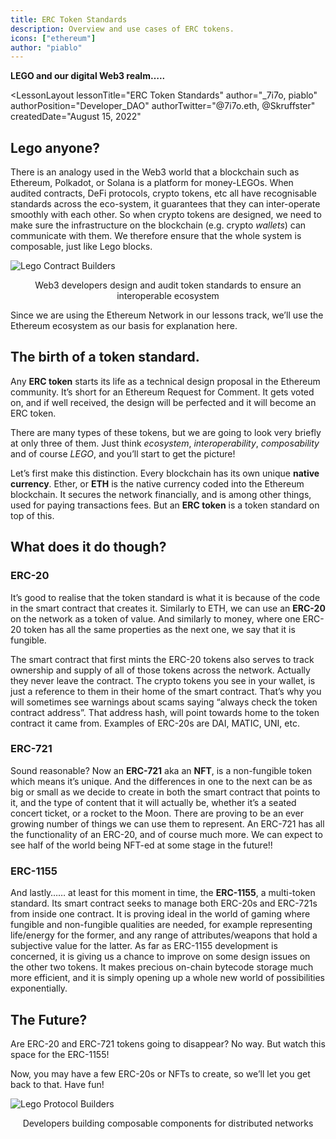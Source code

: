 ```yaml
---
title: ERC Token Standards
description: Overview and use cases of ERC tokens.
icons: ["ethereum"]
author: "piablo"
---
```


**LEGO and our digital Web3 realm…..**


<LessonLayout
   lessonTitle="ERC Token Standards" 
   author="_7i7o, piablo"
   authorPosition="Developer_DAO"
   authorTwitter="@7i7o.eth, @Skruffster"
   createdDate="August 15, 2022"
>

## Lego anyone?

There is an analogy used in the Web3 world that a blockchain such as Ethereum,
Polkadot, or Solana is a platform for money-LEGOs. When audited contracts, DeFi
protocols, crypto tokens, etc all have recognisable standards across the
eco-system, it guarantees that they can inter-operate smoothly with each other.
So when crypto tokens are designed, we need to make sure the infrastructure on
the blockchain (e.g. crypto _wallets_) can communicate with them. We therefore
ensure that the whole system is composable, just like Lego blocks.

![Lego Contract Builders](/assets/lessons/token-standards/LegoPair2.png)

<center>
  Web3 developers design and audit token standards to ensure an interoperable ecosystem
</center>

Since we are using the Ethereum Network in our lessons track, we’ll use the
Ethereum ecosystem as our basis for explanation here.

## The birth of a token standard.

Any **ERC token** starts its life as a technical design proposal in the Ethereum
community. It’s short for an Ethereum Request for Comment. It gets voted on, and
if well received, the design will be perfected and it will become an ERC token.

There are many types of these tokens, but we are going to look very briefly at
only three of them. Just think _ecosystem_, _interoperability_, _composability_
and of course _LEGO_, and you’ll start to get the picture!

Let’s first make this distinction. Every blockchain has its own unique **native
currency**. Ether, or **ETH** is the native currency coded into the Ethereum
blockchain. It secures the network financially, and is among other things, used
for paying transactions fees. But an **ERC token** is a token standard on top of
this.

## What does it do though?

### ERC-20

It’s good to realise that the token standard is what it is because of the code
in the smart contract that creates it. Similarly to ETH, we can use an **ERC-20**
on the network as a token of value. And similarly to money, where one ERC-20 token has all
the same properties as the next one, we say that it is fungible.

The smart
contract that first mints the ERC-20 tokens also serves to track ownership and
supply of all of those tokens across the network. Actually they never leave the
contract. The crypto tokens you see in your wallet, is just a reference to them
in their home of the smart contract. That’s why you will sometimes see warnings
about scams saying “always check the token contract address”. That address hash,
will point towards home to the token contract it came from. Examples of ERC-20s
are DAI, MATIC, UNI, etc.

### ERC-721

Sound reasonable? Now an **ERC-721** aka an **NFT**, is a non-fungible token
which means it’s unique. And the differences in one to the next can be as big or
small as we decide to create in both the smart contract that points to it, and
the type of content that it will actually be, whether it’s a seated concert
ticket, or a rocket to the Moon. There are proving to be an ever growing number
of things we can use them to represent. An ERC-721 has all the functionality of
an ERC-20, and of course much more. We can expect to see half of the world being
NFT-ed at some stage in the future!!

### ERC-1155

And lastly…… at least for this moment in time, the **ERC-1155**, a multi-token
standard. Its smart contract seeks to manage both ERC-20s and ERC-721s from inside
one contract. It is proving ideal in the world of gaming where fungible and
non-fungible qualities are needed, for example representing life/energy for the
former, and any range of attributes/weapons that hold a subjective value for the
latter. As far as ERC-1155 development is concerned, it is giving us a chance to
improve on some design issues on the other two tokens. It makes precious
on-chain bytecode storage much more efficient, and it is simply opening up a
whole new world of possibilities exponentially.

## The Future?

Are ERC-20 and ERC-721 tokens going to disappear? No way. But watch this space for
the ERC-1155!

Now, you may have a few ERC-20s or NFTs to create, so we’ll let you get back to that. Have fun!

![Lego Protocol Builders](/assets/lessons/token-standards/NFT.LegoBuilders2.png)

<center>
  Developers building composable components for distributed networks
</center>
</LessonLayout>
